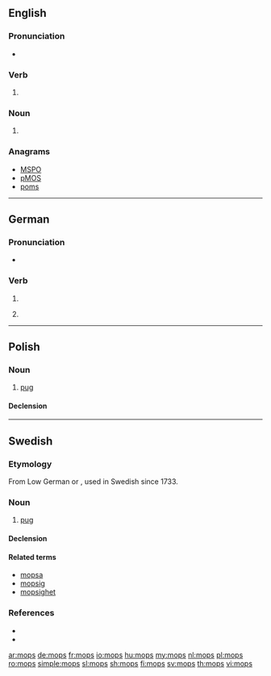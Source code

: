 {{also|Mops|MOPS}}
==English==

===Pronunciation===
* {{rhymes|ɒps|lang=en}}

===Verb===
{{head|en|verb form}}

# {{en-third-person singular of|mop}}

===Noun===
{{head|en|noun plural form}}

# {{plural of|mop|lang=en}}

===Anagrams===
* [[MSPO#English|MSPO]]
* [[pMOS#English|pMOS]]
* [[poms#English|poms]]

----

==German==

===Pronunciation===
* {{IPA|/mɔps/|lang=de}}

===Verb===
{{head|de|verb form}}

# {{de-verb form of|mopsen|i|s}}
# {{context|colloquial|lang=de}} {{de-verb form of|mopsen|1|s|g}}

----

==Polish==

===Noun===
{{pl-noun|m-an}}

# [[pug]]

====Declension====
{{pl-decl-noun|mops|mopsy
|mopsa|mopsów
|mopsowi|mopsom
|mopsa|mopsy
|mopsem|mopsami
|mopsie|mopsach
|mopsie|mopsy
}}

----

==Swedish==

===Etymology===
From Low German or {{etyl|nl|sv}} {{term|lang=nl|mops}}, used in Swedish since 1733.

===Noun===
{{sv-noun|c}}

# [[pug]]

====Declension====
{{sv-infl-noun-c-ar|genitive=}}

====Related terms====
* [[mopsa]]
* [[mopsig]]
* [[mopsighet]]

===References===
* {{R:SAOL}}
* {{R:SAOB online|mops}}

[[ar:mops]]
[[de:mops]]
[[fr:mops]]
[[io:mops]]
[[hu:mops]]
[[my:mops]]
[[nl:mops]]
[[pl:mops]]
[[ro:mops]]
[[simple:mops]]
[[sl:mops]]
[[sh:mops]]
[[fi:mops]]
[[sv:mops]]
[[th:mops]]
[[vi:mops]]